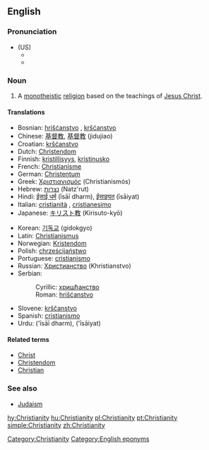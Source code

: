 ==English==

===Pronunciation===
*(US)
**{{IPA|/ˌkrɪstʃiˈænɪti/}}
**{{SAMPA|/%krIstSi"{nIti/}}

===Noun===
{{en-noun|Christianities|-}}
# A [[monotheistic]] [[religion]] based on the teachings of [[Jesus Christ]]. 

====Translations====
{{top}}
*Bosnian: [[hrišćanstvo]] {{n}}, [[kršćanstvo]] {{n}}
*Chinese: [[基督教]], [[基督教]] (jidujiao)
*Croatian: [[kršćanstvo]] {{n}}
*Dutch: [[Christendom]] {{n}}
*Finnish: [[kristillisyys]], [[kristinusko]]
*French: [[Christianisme]]
*German: [[Christentum]] {{n}}
*Greek: [[Χριστιανισμός]] (Christianismós) {{m}}
*Hebrew: [[נצרות]] (Natz'rut)
*Hindi: [[ईसाई धर्म]] (īsāī dharm), [[ईसाइयत]] (īsāiyat)
*Italian: [[cristianità]] {{f}}, [[cristianesimo]] {{m}}
*Japanese: [[キリスト教]] (Kirisuto-kyō)
{{mid}}
*Korean: [[기독교]] (gidokgyo)
*Latin: [[Christianismus]] {{m}}
*Norwegian: [[Kristendom]] {{n}}
*Polish: [[chrześcijaństwo]] {{n}}
*Portuguese: [[cristianismo]]
*Russian: [[Христианство]] (Khristianstvo)
*Serbian:
*:Cyrillic: [[хришћанство]] {{n}}
*:Roman: [[hrišćanstvo]] {{n}}
*Slovene: [[krščanstvo]] {{n}}
*Spanish: [[cristianismo]] {{m}}
*Urdu: {{URchar|[[عیسائی دھرم]]}} ('īsāī dharm), {{URchar|[[عیسائیت]]}} ('īsāiyat)
{{bottom}}

====Related terms====
*[[Christ]]
*[[Christendom]]
*[[Christian]]

===See also===
*[[Judaism]]

[[Category:Christianity]]
[[Category:English eponyms]]

[[hy:Christianity]]
[[hu:Christianity]]
[[pl:Christianity]]
[[pt:Christianity]]
[[simple:Christianity]]
[[zh:Christianity]]